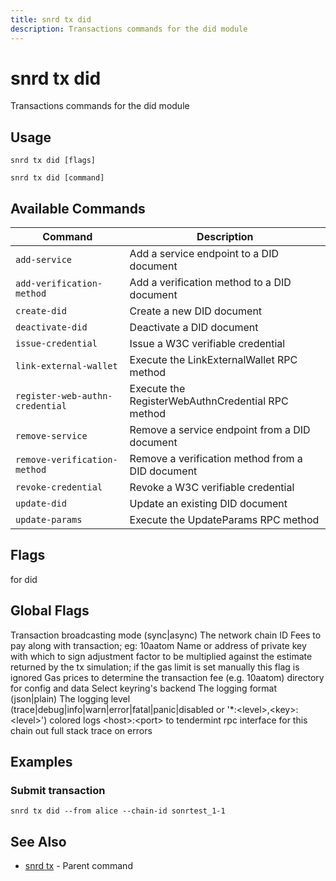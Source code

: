 ```yaml
---
title: snrd tx did
description: Transactions commands for the did module
---
```


# snrd tx did

Transactions commands for the did module

## Usage

```shell
snrd tx did [flags]
```

```shell
snrd tx did [command]
```

## Available Commands

| Command | Description |
|---------|-------------|
| `add-service` | Add a service endpoint to a DID document |
| `add-verification-method` | Add a verification method to a DID document |
| `create-did` | Create a new DID document |
| `deactivate-did` | Deactivate a DID document |
| `issue-credential` | Issue a W3C verifiable credential |
| `link-external-wallet` | Execute the LinkExternalWallet RPC method |
| `register-web-authn-credential` | Execute the RegisterWebAuthnCredential RPC method |
| `remove-service` | Remove a service endpoint from a DID document |
| `remove-verification-method` | Remove a verification method from a DID document |
| `revoke-credential` | Revoke a W3C verifiable credential |
| `update-did` | Update an existing DID document |
| `update-params` | Execute the UpdateParams RPC method |

## Flags

<ParamField path="help" type="string">
  for did
</ParamField>

## Global Flags

<ParamField path="broadcast-mode" type="string" default="sync">
  Transaction broadcasting mode (sync|async)
</ParamField>

<ParamField path="chain-id" type="string">
  The network chain ID
</ParamField>

<ParamField path="fees" type="string">
  Fees to pay along with transaction; eg: 10aatom
</ParamField>

<ParamField path="from" type="string">
  Name or address of private key with which to sign
</ParamField>

<ParamField path="gas-adjustment" type="float" default="1">
  adjustment factor to be multiplied against the estimate returned by the tx simulation; if the gas limit is set manually this flag is ignored
</ParamField>

<ParamField path="gas-prices" type="string">
  Gas prices to determine the transaction fee (e.g. 10aatom)
</ParamField>

<ParamField path="home" type="string" default="/Users/prad/.sonr">
  directory for config and data
</ParamField>

<ParamField path="keyring-backend" type="string" default="os">
  Select keyring's backend
</ParamField>

<ParamField path="log_format" type="string" default="plain">
  The logging format (json|plain)
</ParamField>

<ParamField path="log_level" type="string" default="info">
  The logging level (trace|debug|info|warn|error|fatal|panic|disabled or '*:&lt;level&gt;,&lt;key&gt;:&lt;level&gt;')
</ParamField>

<ParamField path="log_no_color" type="string">
  colored logs
</ParamField>

<ParamField path="node" type="string" default="tcp://localhost:26657">
  &lt;host&gt;:&lt;port&gt; to tendermint rpc interface for this chain
</ParamField>

<ParamField path="trace" type="string">
  out full stack trace on errors
</ParamField>

## Examples

### Submit transaction

```shell
snrd tx did --from alice --chain-id sonrtest_1-1
```

## See Also

- [snrd tx](./snrd_tx.mdx) - Parent command
